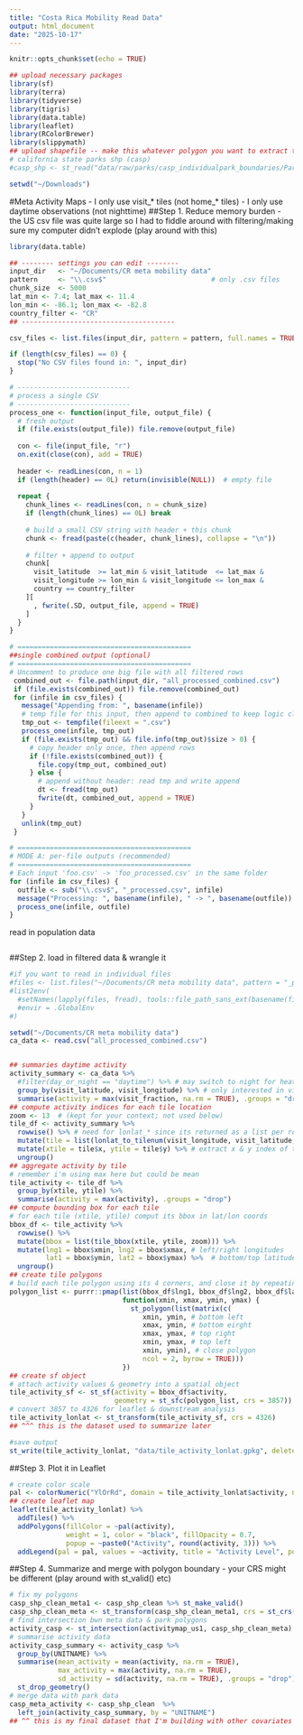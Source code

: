 ```yaml
---
title: "Costa Rica Mobility Read Data"
output: html_document
date: "2025-10-17"
---
```


```r
knitr::opts_chunk$set(echo = TRUE)
```



```r
## upload necessary packages
library(sf)
library(terra)
library(tidyverse)
library(tigris)
library(data.table)
library(leaflet)
library(RColorBrewer)
library(slippymath)
## upload shapefile -- make this whatever polygon you want to extract to could be county or census tract
# california state parks shp (casp)
#casp_shp <- st_read("data/raw/parks/casp_individualpark_boundaries/ParkBoundaries.shp")

setwd("~/Downloads")
```



#Meta Activity Maps
- I only use visit_* tiles (not home_* tiles)
- I only use daytime observations (not nighttime)
##Step 1. Reduce memory burden
- the US csv file was quite large so I had to fiddle around with filtering/making sure my computer didn't explode (play around with this)


```r
library(data.table)

## -------- settings you can edit --------
input_dir   <- "~/Documents/CR meta mobility data"     
pattern     <- "\\.csv$"                          # only .csv files
chunk_size  <- 5000
lat_min <- 7.4; lat_max <- 11.4
lon_min <- -86.1; lon_max <- -82.8
country_filter <- "CR"
## --------------------------------------

csv_files <- list.files(input_dir, pattern = pattern, full.names = TRUE)

if (length(csv_files) == 0) {
  stop("No CSV files found in: ", input_dir)
}

# ----------------------------
# process a single CSV
# ----------------------------
process_one <- function(input_file, output_file) {
  # fresh output
  if (file.exists(output_file)) file.remove(output_file)
  
  con <- file(input_file, "r")
  on.exit(close(con), add = TRUE)
  
  header <- readLines(con, n = 1)
  if (length(header) == 0L) return(invisible(NULL))  # empty file
  
  repeat {
    chunk_lines <- readLines(con, n = chunk_size)
    if (length(chunk_lines) == 0L) break
    
    # build a small CSV string with header + this chunk
    chunk <- fread(paste(c(header, chunk_lines), collapse = "\n"))
    
    # filter + append to output
    chunk[
      visit_latitude  >= lat_min & visit_latitude  <= lat_max &
      visit_longitude >= lon_min & visit_longitude <= lon_max &
      country == country_filter
    ][
      , fwrite(.SD, output_file, append = TRUE)
    ]
  }
}

# ===========================================
##single combined output (optional)
# ===========================================
# Uncomment to produce one big file with all filtered rows
 combined_out <- file.path(input_dir, "all_processed_combined.csv")
 if (file.exists(combined_out)) file.remove(combined_out)
 for (infile in csv_files) {
   message("Appending from: ", basename(infile))
   # temp file for this input, then append to combined to keep logic clean
   tmp_out <- tempfile(fileext = ".csv")
   process_one(infile, tmp_out)
   if (file.exists(tmp_out) && file.info(tmp_out)$size > 0) {
     # copy header only once, then append rows
     if (!file.exists(combined_out)) {
       file.copy(tmp_out, combined_out)
     } else {
       # append without header: read tmp and write append
       dt <- fread(tmp_out)
       fwrite(dt, combined_out, append = TRUE)
     }
   }
   unlink(tmp_out)
 }

# ===========================================
# MODE A: per-file outputs (recommended)
# ===========================================
# Each input 'foo.csv' -> 'foo_processed.csv' in the same folder
for (infile in csv_files) {
  outfile <- sub("\\.csv$", "_processed.csv", infile)
  message("Processing: ", basename(infile), " -> ", basename(outfile))
  process_one(infile, outfile)
}
```

read in population data
```r

```



##Step 2. load in filtered data & wrangle it
```r

#if you want to read in individual files
#files <- list.files("~/Documents/CR meta mobility data", pattern = "_processed\\.csv$", full.names = TRUE)
#list2env(
  #setNames(lapply(files, fread), tools::file_path_sans_ext(basename(files))),
  #envir = .GlobalEnv
#)

setwd("~/Documents/CR meta mobility data")
ca_data <- read.csv("all_processed_combined.csv") 


## summaries daytime activity
activity_summary <- ca_data %>% 
  #filter(day_or_night == "daytime") %>% # may switch to night for heat-ag proj
  group_by(visit_latitude, visit_longitude) %>% # only interested in visit location not home
  summarise(activity = max(visit_fraction, na.rm = TRUE), .groups = "drop") # could use mean
## compute activity indices for each tile location
zoom <- 13  # (kept for your context; not used below)
tile_df <- activity_summary %>% 
  rowwise() %>% # need for lonlat_* since its returned as a list per row
  mutate(tile = list(lonlat_to_tilenum(visit_longitude, visit_latitude, zoom))) %>% 
  mutate(xtile = tile$x, ytile = tile$y) %>% # extract x & y index of tile
  ungroup()
## aggregate activity by tile 
# remember i'm using max here but could be mean
tile_activity <- tile_df %>% 
  group_by(xtile, ytile) %>% 
  summarise(activity = max(activity), .groups = "drop")
## compute bounding box for each tile
# for each tile (xtile, ytile) comput its bbox in lat/lon coords
bbox_df <- tile_activity %>% 
  rowwise() %>% 
  mutate(bbox = list(tile_bbox(xtile, ytile, zoom))) %>% 
  mutate(lng1 = bbox$xmin, lng2 = bbox$xmax, # left/right longitudes
         lat1 = bbox$ymin, lat2 = bbox$ymax) %>%  # bottom/top latitudes
  ungroup()
## create tile polygons
# build each tile polygon using its 4 corners, and close it by repeating the first point
polygon_list <- purrr::pmap(list(bbox_df$lng1, bbox_df$lng2, bbox_df$lat1, bbox_df$lat2),
                            function(xmin, xmax, ymin, ymax) {
                              st_polygon(list(matrix(c(
                                 xmin, ymin, # bottom left
                                 xmax, ymin, # bottom eirght
                                 xmax, ymax, # top right
                                 xmin, ymax, # top left
                                 xmin, ymin), # close polygon
                                 ncol = 2, byrow = TRUE)))
                            })
## create sf object
# attach activity values & geometry into a spatial object
tile_activity_sf <- st_sf(activity = bbox_df$activity,
                          geometry = st_sfc(polygon_list, crs = 3857)) # check, but i thik tile_bbox gives web mercator coords
# convert 3857 to 4326 for leaflet & downstream analysis
tile_activity_lonlat <- st_transform(tile_activity_sf, crs = 4326) 
## ^^^ this is the dataset used to summarize later

#save output
st_write(tile_activity_lonlat, "data/tile_activity_lonlat.gpkg", delete_dsn = TRUE)

```
##Step 3. Plot it in Leaflet
```r
# create color scale
pal <- colorNumeric("YlOrRd", domain = tile_activity_lonlat$activity, na.color = "transparent")
## create leaflet map
leaflet(tile_activity_lonlat) %>% 
  addTiles() %>% 
  addPolygons(fillColor = ~pal(activity),
              weight = 1, color = "black", fillOpacity = 0.7,
              popup = ~paste0("Activity", round(activity, 3))) %>% 
  addLegend(pal = pal, values = ~activity, title = "Activity Level", position = "bottomright")
```
##Step 4. Summarize and merge with polygon boundary
- your CRS might be different (play around with st_valid() etc)
```r
# fix my polygons
casp_shp_clean_meta1 <- casp_shp_clean %>% st_make_valid()
casp_shp_clean_meta <- st_transform(casp_shp_clean_meta1, crs = st_crs(tile_activity_lonlat))
# find intersection bwn meta data & park polygons
activity_casp <- st_intersection(activitymap_us1, casp_shp_clean_meta)
# summarise activity data
activity_casp_summary <- activity_casp %>% 
  group_by(UNITNAME) %>% 
  summarise(mean_activity = mean(activity, na.rm = TRUE),
            max_activity = max(activity, na.rm = TRUE), 
            sd_activity = sd(activity, na.rm = TRUE), .groups = "drop") %>% 
  st_drop_geometry()
# merge data with park data
casp_meta_activity <- casp_shp_clean  %>% 
  left_join(activity_casp_summary, by = "UNITNAME")
## ^^ this is my final dataset that I'm building with other covariates

```


```r

```

